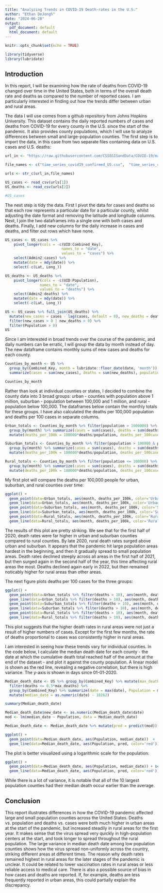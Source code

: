 ---
title: "Analyzing Trends in COVID-19 Death-rates in the U.S."
author: "Ethan DeJongh"
date: "2024-06-20"
output:
  pdf_document: default
  html_document: default
---

```{r setup}
knitr::opts_chunk$set(echo = TRUE)

library(tidyverse)
library(lubridate)
```

## Introduction

In this report, I will be examining how the rate of deaths from COVID-19 changed over time in the United States, both in terms of the overall death rate and deaths as compared to the number of reported cases. I am particularly interested in finding out how the trends differ between urban and rural areas. 

The data I will use comes from a github repository from Johns Hopkins University. This dataset contains the daily reported numbers of cases and deaths from COVID-19 for every county in the U.S. since the start of the pandemic. It also provides county populations, which I will use to analyze differences between small and large-population counties. The first step is to import the data, in this case from two separate files containing data on U.S. cases and U.S. deaths:
```{r import}
url_in <- "https://raw.githubusercontent.com/CSSEGISandData/COVID-19/master/csse_covid_19_data/csse_covid_19_time_series/"

file_names <- c("time_series_covid19_confirmed_US.csv",  "time_series_covid19_deaths_US.csv")

urls <- str_c(url_in,file_names)

US_cases <- read_csv(urls[1])
US_deaths <- read_csv(urls[2])

#US_cases
```
The next step is tidy the data. First I pivot the data for cases and deaths so that each row represents a particular date for a particular county, whilst adjusting the date format and removing the latitude and longitude columns. Next, I join the two dataframes into a single one with both cases and deaths. Finally, I add new columns for the daily increase in cases and deaths, and filter out rows which have none.

```{r 1}

US_cases <- US_cases %>% 
    pivot_longer(cols = -c(UID:Combined_Key),
                          names_to = "date",
                          values_to = "cases") %>%
    select(Admin2:cases) %>%
    mutate(date = mdy(date)) %>%
    select(-c(Lat, Long_))

US_deaths <- US_deaths %>% 
    pivot_longer(cols = -c(UID:Population),
                names_to = "date",
                values_to = "deaths") %>%
    select(Admin2:deaths) %>%
    mutate(date = mdy(date)) %>%
    select(-c(Lat, Long_))

US <- US_cases %>% full_join(US_deaths) %>% 
  mutate(new_cases = cases - lag(cases, default = 0), new_deaths = deaths - lag(deaths, default = 0)) %>%
  filter(new_cases > 0 | new_deaths > 0) %>%
  filter(Population > 0)
US 
```

Since I am interested in broad trends over the course of the pandemic, and daily numbers can be erratic, I will group the data by month instead of day. The new dataframe contains monthly sums of new cases and deaths for each county.
```{r 2}
Counties_by_month <- US %>% 
  group_by(Combined_Key, month = lubridate::floor_date(date, 'month')) %>%
  summarize(cases = sum(new_cases), deaths = sum(new_deaths), population = max(Population))

Counties_by_month
```
Rather than look at individual counties or states, I decided to combine the county data into 3 broad groups: urban - counties with population above 1 million, suburban - population between 100,000 and 1 million, and rural - population below 100,000. The dataframes below contain the monthly totals for these groups. I have also calculated the deaths per 100,000 population and deaths per 100 cases in separate columns.
```{r 3}
Urban_totals <- Counties_by_month %>% filter(population > 1000000) %>%
  group_by(month) %>% summarize(cases = sum(cases), deaths = sum(deaths), population = sum(population)) %>%
  mutate(deaths_per_100k = 100000*deaths/population, deaths_per_100case = 100*deaths/cases)

Suburban_totals <- Counties_by_month %>% filter(population > 100000 & population <= 1000000) %>%
  group_by(month) %>% summarize(cases = sum(cases), deaths = sum(deaths), population = sum(population)) %>%
  mutate(deaths_per_100k = 100000*deaths/population, deaths_per_100case = 100*deaths/cases)

Rural_totals <- Counties_by_month %>% filter(population <= 100000) %>%
  group_by(month) %>% summarize(cases = sum(cases), deaths = sum(deaths), population = sum(population)) %>%
  mutate(deaths_per_100k = 100000*deaths/population, deaths_per_100case = 100*deaths/cases)

```
My first plot will compare the deaths per 100,000 people for urban, suburban, and rural counties over time:
```{r 4}
ggplot() +
  geom_point(data=Urban_totals, aes(month, deaths_per_100k, color='Urban')) +
  geom_line(data=Urban_totals, aes(month, deaths_per_100k, color='Urban')) +
  geom_point(data=Suburban_totals, aes(month, deaths_per_100k, color='Suburban')) +
  geom_line(data=Suburban_totals, aes(month, deaths_per_100k, color='Suburban')) +
  geom_point(data=Rural_totals, aes(month, deaths_per_100k, color='Rural')) +
  geom_line(data=Rural_totals, aes(month, deaths_per_100k, color='Rural')) 
```
The results of this plot are pretty striking. We see that for the first half of 2020, death rates were far higher in urban and suburban counties compared to rural counties. By late 2020, rural death rates surged above urban and suburban. It appears that the pandemic hit large population areas hardest in the beginning, and then it gradually spread to small population areas. Death rates declined steeply across all areas in the first half of 2021, but then surged again in the second half of the year, this time affecting rural areas the most. Deaths declined again early in 2022, but then remained noticably higher for rural areas than other areas.

The next figure plots deaths per 100 cases for the three groups:
```{r 5}
ggplot() +
  geom_point(data=Urban_totals %>% filter(deaths > 10), aes(month, deaths_per_100case, color='Urban')) +
  geom_line(data=Urban_totals %>% filter(deaths > 10), aes(month, deaths_per_100case, color='Urban')) +
  geom_point(data=Suburban_totals %>% filter(deaths > 10), aes(month, deaths_per_100case, color='Suburban')) +
  geom_line(data=Suburban_totals %>% filter(deaths > 10), aes(month, deaths_per_100case, color='Suburban')) +
  geom_point(data=Rural_totals %>% filter(deaths > 10), aes(month, deaths_per_100case, color='Rural')) +
  geom_line(data=Rural_totals %>% filter(deaths > 10), aes(month, deaths_per_100case, color='Rural'))
```
This plot suggests that the higher death rates in rural areas were not just a result of higher numbers of cases. Except for the first few months, the rate of deaths proportional to cases was consistently higher in rural areas.

I am interested in seeing how these trends vary for individual counties. In the code below, I calculate the median death date for each county - the date at which the cumulative death total reached half of the amount at the end of the dataset - and plot it against the county population. A linear model is shown as the red line, revealing a negative correlation, but there is high variance. The y-axis is shown in days since 01-01-2020.
```{r 6}

Median_death_date <- US %>% group_by(Combined_Key) %>% mutate(max_deaths = max(deaths)) %>%
  filter(deaths <= 0.5*max_deaths) %>%
  group_by(Combined_Key) %>% summarize(date = max(date), Population = max(Population)) %>%
  mutate(median_date = as.numeric(date) - 18262)

summary(Median_death_date)

Median_death_date$new_date <- as.numeric(Median_death_date$date)
mod <- lm(median_date ~ Population, data = Median_death_date)

Median_death_date <- Median_death_date %>% mutate(pred = predict(mod))

ggplot() +
  geom_point(data=Median_death_date, aes(Population, median_date))  +
  geom_line(data=Median_death_date, aes(Population, pred, color='red')) 
```

The plot is better visualized using a logarithmic scale for the population:

```{r 7}
ggplot() +
  geom_point(data=Median_death_date, aes(Population, median_date)) + scale_x_log10() +
  geom_line(data=Median_death_date, aes(Population, pred, color='red')) + scale_x_log10()
```
While there is a lot of variance, it is notable that all of the 10 largest population counties had their median death occur earlier than the average.

## Conclusion

This report illustrates differences in how the COVID-19 pandemic affected large and small population counties across the United States. Deaths vs. population and deaths vs. cases were both much higher in urban areas at the start of the pandemic, but increased steadily in rural areas for the first year. It makes sense that the virus spread very quickly in high-population centers at the start, and took longer to spread throughout the rural population. The large variance in median death date among low population counties shows how the virus spread non-uniformly across the country, striking different areas at different times. The reason why death rates remained highest in rural areas for the later stages of the pandemic is unclear. It could be related to lower vaccination rates in rural areas or less reliable access to medical care. There is also a possible source of bias in how cases and deaths are reported. If, for example, deaths are less frequently reported in urban areas, this could partially explain the discrepancy. 